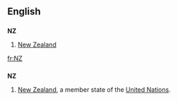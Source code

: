 {{see|nz}}
==English==
==={{initialism}}===
'''NZ'''

#[[New Zealand]]

[[fr:NZ]]
==={{abbreviation}}===
'''NZ'''
#[[New Zealand]], a member state of the [[United Nations]].